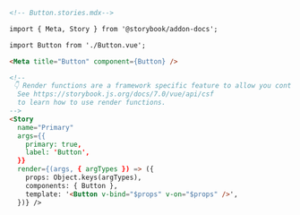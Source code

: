 ```md
<!-- Button.stories.mdx-->

import { Meta, Story } from '@storybook/addon-docs';

import Button from './Button.vue';

<Meta title="Button" component={Button} />

<!--
 👇 Render functions are a framework specific feature to allow you control on how the component renders.
  See https://storybook.js.org/docs/7.0/vue/api/csf
  to learn how to use render functions.
-->
<Story
  name="Primary"
  args={{
    primary: true,
    label: 'Button',
  }}
  render={(args, { argTypes }) => ({
    props: Object.keys(argTypes),
    components: { Button },
    template: '<Button v-bind="$props" v-on="$props" />',
  })} />
```